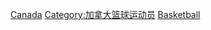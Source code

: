[[Category:各國奧運籃球運動員|Canada]]
[[Category:加拿大篮球运动员|Category:加拿大篮球运动员]]
[[Category:加拿大夏季奥运运动员|Basketball]]